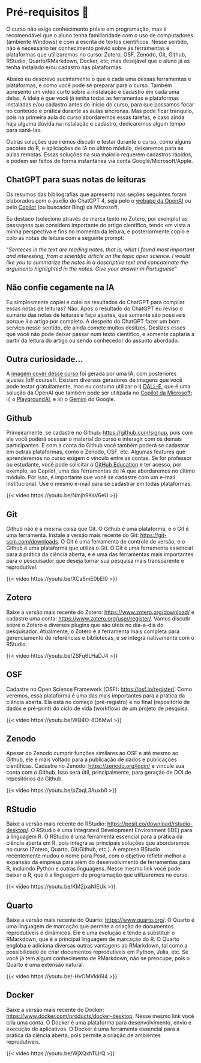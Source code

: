 # Pré-requisitos 📇 {#sec-prework .unnumbered .unlisted}

O curso não exige conhecimento prévio em programação, mas é recomendável que o aluno tenha familiaridade com o uso de computadores (ambiente Windows) e com a escrita de textos científicos. Nesse sentido, não é necessário ter conhecimento prévio sobre as ferramentas e plataformas que utilizaremos no curso: Zotero, OSF, Zenodo, Git, Github, RStudio, Quarto/RMarkdown, Docker, etc; mas desejável que o aluno já as tenha instalado e/ou cadastro nas plataformas.

Abaixo eu descrevo sucintamente o que é cada uma dessas ferramentas e plataformas, e como você pode se preparar para o curso. Também apresento um vídeo curto sobre a instalação e cadastro em cada uma delas. A ideia é que você já tenha todas as ferramentas e plataformas instaladas e/ou cadastro antes do início do curso, para que possamos focar no conteúdo e prática durante as aulas síncronas. Mas pode ficar tranquilo, pois na primeira aula do curso abordaremos essas tarefas, e caso ainda haja alguma dúvida na instalação e cadastro, dedicaremos algum tempo para saná-las.

Outras soluções que iremos discutir e testar durante o curso, como alguns pacotes do R, e aplicações de IA no último módulo, deixaremos para as aulas remotas. Essas soluções na sua maioria requerem cadastros rápidos, e podem ser feitos de forma instantânea via conta Google/Microsoft/Apple.

::: {.callout-important collapse="true"}
## ChatGPT para suas notas de leituras

Os resumos das bibliografias que apresento nas seções seguintes foram elaborados com o auxílio do ChatGPT 4, seja pelo o [webapp da OpenAI](https://chat.openai.com/) ou pelo [Copilot](https://copilot.microsoft.com/) (ou buscador Bing) da Microsoft.

Eu destaco (seleciono através de marca texto no Zotero, por exemplo) as passagens que considero importante do artigo científico, tendo em vista a minha perspectiva e fins no momento da leitura, e posteriormente copio e colo as notas de leitura com a seguinte prompt:

"*Senteces in the text are reading notes, that is, what I found most important and interesting, from a scientific article on the topic open science. I would like you to summarize the notes in a descriptive text and concatenate the arguments highlighted in the notes. Give your answer in Portuguese*"
:::

::: {.callout-caution collapse="true"}
## Não confie cegamente na IA

Eu simplesmente copiei e colei os resultados do ChatGPT para compilar essas notas de leituras? Não. Após o resultado do ChatGPT eu reviso o sumário das notas de leituras e faço ajustes, que somente são possíveis porque li o artigo por completo. A despeito do ChatGPT fazer um bom serviço nesse sentido, ele ainda comete muitos deslizes. Deslizes esses que você não pode deixar passar num texto científico, e somente captaria a partir da leitura do artigo ou sendo conhecedor do assunto abordado.
:::

::: {.callout-note collapse="true"}
## Outra curiosidade...

A [imagem cover desse curso](https://phdpablo.github.io/curso-open-science/img/cover.png) foi gerada por uma IA, com posteriores ajustes (off course!). Existem diversos geradores de imagens que você pode testar gratuitamente, mas eu costumo utilizar o i) [DALL-E](https://openai.com/dall-e/), que é uma solução da OpenAI que também pode ser utilizada no [Copilot da Microsoft](https://copilot.microsoft.com/); ii) o [PlaygroundAI](https://playgroundai.com/), e iii) o [Gemini](https://gemini.google.com/app) do Google.
:::

## Github {#sec-githubprework}

Primeiramente, se cadastre no Github: <https://github.com/signup>, pois com ele você poderá acessar o material do curso e interagir com os demais participantes. E com a conta do Github você também poderá se cadastrar em outras plataformas, como o Zenodo, OSF, etc. Algumas features que aprenderemos no curso exigem o vínculo entre as contas. Se for professor ou estudante, você pode solicitar o [GitHub Education](https://education.github.com/) e ter acesso, por exemplo, ao Copilot, uma das ferramentas de IA que abordaremos no último módulo. Por isso, é importante que você se cadastre com um e-mail institucional. Use o mesmo e-mail para se cadastrar em todas plataformas.

{{< video https://youtu.be/Nmjh9KsV6eU >}}

## Git {#sec-gitprework}

Github não é a mesma coisa que Git. O Github é uma plataforma, e o Git é uma ferramenta. Instale a versão mais recente do Git: <https://git-scm.com/downloads>. O Git é uma ferramenta de controle de versão, e o Github é uma plataforma que utiliza o Git. O Git é uma ferramenta essencial para a prática da ciência aberta, e é uma das ferramentas mais importantes para o pesquisador que deseja tornar sua pesquisa mais transparente e reprodutível.

{{< video https://youtu.be/XCa6mE0bEI0 >}}

## Zotero {#sec-zoteroprework}

Baixe a versão mais recente do Zotero: <https://www.zotero.org/download/> e cadastre uma conta: <https://www.zotero.org/user/register/>. Vamos discutir sobre o Zotero e diversos plugins que são úteis no dia-a-dia do pesquisador. Atualmente, o Zotero é a ferramenta mais completa para gerenciamento de referências e bibliotecas, e se integra nativamente com o RStudio.

{{< video https://youtu.be/ZSFq6LHaDJ4 >}}

## OSF {#sec-osfprework}

Cadastre no Open Science Framework (OSF): <https://osf.io/register/>. Como veremos, essa plataforma é uma das mais importantes para a prática da ciência aberta. Ela está no começo (pré-registro) e no final (repositório de dados e pré-print) do ciclo de vida (workflow) de um projeto de pesquisa.

{{< video https://youtu.be/WQ4O-8O6MwI >}}

## Zenodo {#sec-zenodoprework}

Apesar do Zenodo cumprir funções similares ao OSF e até mesmo ao Github, ele é mais voltado para a publicação de dados e publicações científicas. Cadastre no Zenodo: <https://zenodo.org/login/> e víncule sua conta com o Github. Isso será útil, principalmente, para geração de DOI de repositórios do Github.

{{< video https://youtu.be/pZaqL3Auxb0 >}}

## RStudio {#sec-rstudioprework}

Baixe a versão mais recente do RStudio: <https://posit.co/download/rstudio-desktop/>. O RStudio é uma Integrated Development Environment (IDE) para a linguagem R. O RStudio é uma ferramenta essencial para a prática da ciência aberta em R, pois integra as principais soluções que abordaremos no curso (Zotero, Quarto, Git/Github, etc.). A empresa RStudio recentemente mudou o nome para Posit, com o objetivo refletir melhor a expansão da empresa para além do desenvolvimento de ferramentas para R, incluindo Python e outras linguagens. Nesse mesmo link você pode baixar o R, que é a linguagem de programação que utilizaremos no curso.

{{< video https://youtu.be/KM2jxaNIEUk >}}

## Quarto {#sec-quartoprework}

Baixe a versão mais recente do Quarto: <https://www.quarto.org/>. O Quarto é uma linguagem de marcação que permite a criação de documentos reprodutíveis e dinâmicos. Ele é uma evolução e tende a substituir o RMarkdown, que é a principal linguagem de marcação do R. O Quarto engloba e adiciona diversas outras vantagens ao RMarkdown, tal como a possibilidade de criar documentos reprodutíveis em Python, Julia, etc. Se você já tem algum conhecimento de RMarkdown, não se preocupe, pois o Quarto é uma extensão natural.

{{< video https://youtu.be/-HvOMVkk6I4 >}}

## Docker {#sec-dockerprework}

Baixe a versão mais recente do Docker: <https://www.docker.com/products/docker-desktop>. Nesse mesmo link você cria uma conta. O Docker é uma plataforma para desenvolvimento, envio e execução de aplicativos. O Docker é uma ferramenta essencial para a prática da ciência aberta, pois permite a criação de ambientes reprodutíveis.

{{< video https://youtu.be/WjXQxhTLlrQ >}}
